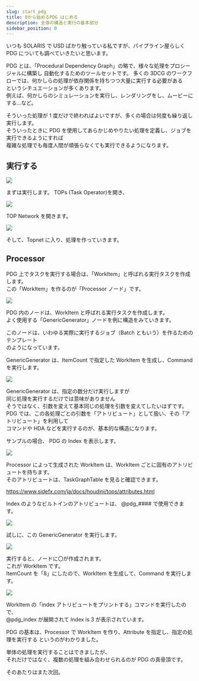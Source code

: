 ```yaml
---
slug: start_pdg
title: 0から始めるPDG はじめる
description: 全体の構造と実行の基本部分
sidebar_position: 0
---
```


いつも SOLARIS で USD ばかり触っている私ですが、パイプライン屋らしく  
PDG についても調べていきたいと思います。

PDG とは、「Procedural Dependency Graph」の略で、様々な処理をプロシージャルに構築し
自動化するためのツールセットです。
多くの 3DCG のワークフローでは、何かしらの処理が依存関係を持ちつつ大量に実行する必要がある  
というシチュエーションが多くあります。  
例えば、何かしらのシミュレーションを実行し、レンダリングをし、ムービーにする...など。

そういった処理が 1 度だけで終わればよいですが、多くの場合は何度も繰り返し実行します。  
そういったときに PDG を使用してあらかじめやりたい処理を定義し、ジョブを実行できるようにすれば  
複雑な処理でも毎度人間が頑張らなくても実行できるようになります。

## 実行する

![](https://gyazo.com/b05c6397311d121f24dc6735cd2fa695.png)

まずは実行します。
TOPs (Task Operator)を開き、

![](https://gyazo.com/0be35a051c237b52117f42aee65a4067.png)

TOP Network を開きます。

![](https://gyazo.com/8d43a2a253f83d10c2a7bab6510639da.png)

そして、Topnet に入り、処理を作っていきます。

## Processor

PDG 上でタスクを実行する場合は、「WorkItem」と呼ばれる実行タスクを作成します。  
この「WorkItem」を作るのが「Processor ノード」です。

![](https://gyazo.com/72da70cf014dda1fbffca3adf9adfd82.png)

PDG 内のノードは、WorkItem と呼ばれる実行タスクを作成します。  
よく使用する「GenericGenerator」ノードを例に構造をみていきます。

このノードは、いわゆる実際に実行するジョブ（Batch ともいう）を作るためのテンプレート  
のようになっています。

GenericGenerator は、ItemCount で指定した WorkItem を生成し、Command を実行します。

![](https://gyazo.com/28f51c41e43b28d871124c4bb324f5ef.png)

GenericGenerator は、指定の数分だけ実行しますが  
同じ処理を実行するだけでは意味がありません  
そうではなく、引数を変えて基本同じの処理を引数を変えてしたいはずです。  
PDG では、この各処理ごとの引数を「アトリビュート」として扱い、その「アトリビュート」を利用して  
コマンドや HDA などを実行するのが、基本的な構造になります。

サンプルの場合、 PDG の Index を表示します。

![](https://gyazo.com/1132f928d9261f2591bab7e8438a2826.png)

Processor によって生成された WorkItem は、WorkItem ごとに固有のアトリビュートを持ちます。  
そのアトリビュートは、TaskGraphTable を見ると確認できます。

https://www.sidefx.com/ja/docs/houdini/tops/attributes.html

Index のようなビルトインのアトリビュートは、 @pdg\_#### で使用できます。

![](https://gyazo.com/8ee34f36433f895b10701333863739a5.png)

試しに、この GenericGenerator を実行します。

![](https://gyazo.com/cf65108be0d66d7575762f859b1659a5.png)

実行すると、ノードに〇が作成されます。  
これが WorkItem です。  
ItemCount を「8」にしたので、WorkItem を生成して、Command を実行します。

![](https://gyazo.com/51bd07ee9a9ac3efa32f0edbdd90a632.png)

WorkItem の「index アトリビュートをプリントする」コマンドを実行したので、  
@pdg_index が展開されて Index is 3 が表示されています。

PDG の基本は、Processor で WorkItem を作り、Attribute を指定し、指定の処理を実行する というのがわかりました。

単体の処理を実行することはできましたが、  
それだけではなく、複数の処理を組み合わせられるのが PDG の真骨頂です。

そのあたりはまた次回。
